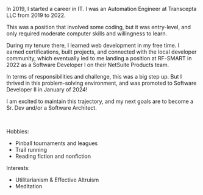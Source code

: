 
<ExpandCollapse title="Professional / Software background">

In 2019, I started a career in IT.  I was an Automation Engineer at Transcepta LLC from 2019 to 2022.  

This was a position that involved some coding, but it was entry-level, and only required moderate computer skills and willingness to learn.

During my tenure there, I learned web development in my free time.  I earned certifications, built projects, and connected with the local developer community, which eventually led to me landing a position at RF-SMART in 2022 as a Software Developer I on their NetSuite Products team.

In terms of responsibilities and challenge, this was a big step up.  But I thrived in this problem-solving environment, and was promoted to Software Developer II in January of 2024!

I am excited to maintain this trajectory, and my next goals are to become a Sr. Dev and/or a Software Architect.

</ExpandCollapse>

<br />

<ExpandCollapse title="Random info">

Hobbies:

- Pinball tournaments and leagues
- Trail running
- Reading fiction and nonfiction

Interests:

- Utilitarianism & Effective Altruism
- Meditation

</ExpandCollapse>
